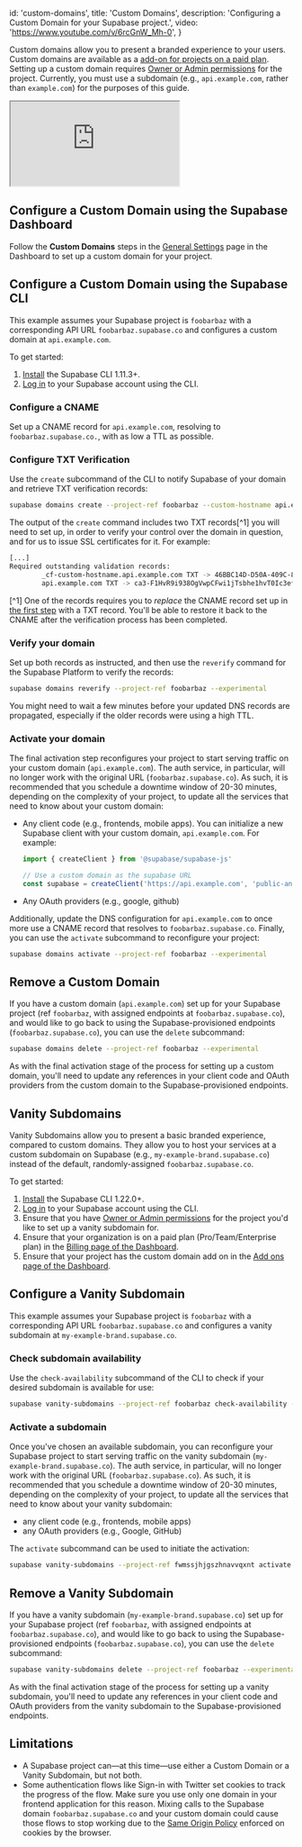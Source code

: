 
  id: 'custom-domains',
  title: 'Custom Domains',
  description: 'Configuring a Custom Domain for your Supabase project.',
  video: 'https://www.youtube.com/v/6rcGnW_Mh-0',
}

Custom domains allow you to present a branded experience to your users. Custom domains are available as a [add-on for projects on a paid plan](https://supabase.com/dashboard/project/_/settings/addons?panel=customDomain). Setting up a custom domain requires [Owner or Admin permissions](/docs/guides/platform/access-control#manage-team-members) for the project. Currently, you must use a subdomain (e.g., `api.example.com`, rather than `example.com`) for the purposes of this guide.

<div className="video-container">
  <iframe
    src="https://www.youtube-nocookie.com/embed/6rcGnW_Mh-0"
    frameBorder="1"
    allow="accelerometer; autoplay; clipboard-write; encrypted-media; gyroscope; picture-in-picture"
    allowFullScreen
  ></iframe>
</div>

## Configure a Custom Domain using the Supabase Dashboard

Follow the **Custom Domains** steps in the [General Settings](https://supabase.com/dashboard/project/_/settings/general) page in the Dashboard to set up a custom domain for your project.

## Configure a Custom Domain using the Supabase CLI

This example assumes your Supabase project is `foobarbaz` with a corresponding API URL `foobarbaz.supabase.co` and configures a custom domain at `api.example.com`.

To get started:

1. [Install](/docs/guides/resources/supabase-cli) the Supabase CLI 1.11.3+.
1. [Log in](/docs/guides/resources/supabase-getting-started/local-development#log-in-to-the-supabase-cli) to your Supabase account using the CLI.

### Configure a CNAME

Set up a CNAME record for `api.example.com`, resolving to `foobarbaz.supabase.co.`, with as low a TTL as possible.

### Configure TXT Verification

Use the `create` subcommand of the CLI to notify Supabase of your domain and retrieve TXT verification records:

```bash
supabase domains create --project-ref foobarbaz --custom-hostname api.example.com --experimental
```

The output of the `create` command includes two TXT records[^1] you will need to set up, in order to verify your control over the domain in question,
and for us to issue SSL certificates for it. For example:

```bash
[...]
Required outstanding validation records:
        _cf-custom-hostname.api.example.com TXT -> 46BBC14D-D50A-409C-8DB5-F862CF5BA660
        api.example.com TXT -> ca3-F1HvR9i938OgVwpCFwi1jTsbhe1hvT0Ic3efPY3Q
```

[^1] One of the records requires you to _replace_ the CNAME record set up in [the first step](#configure-a-cname) with a TXT record. You'll be able to restore it back to the CNAME after the verification process has been completed.

### Verify your domain

Set up both records as instructed, and then use the `reverify` command for the Supabase Platform to verify the records:

```bash
supabase domains reverify --project-ref foobarbaz --experimental
```

You might need to wait a few minutes before your updated DNS records are propagated, especially if the older records were using a high TTL.

### Activate your domain

The final activation step reconfigures your project to start serving traffic on your custom domain (`api.example.com`).
The auth service, in particular, will no longer work with the original URL (`foobarbaz.supabase.co`).
As such, it is recommended that you schedule a downtime window of 20-30 minutes, depending on the complexity of your project, to update all the services that need to know about your custom domain:

- Any client code (e.g., frontends, mobile apps). You can initialize a new Supabase client with your custom domain, `api.example.com`. For example:

  ```js
  import { createClient } from '@supabase/supabase-js'

  // Use a custom domain as the supabase URL
  const supabase = createClient('https://api.example.com', 'public-anon-key')
  ```

- Any OAuth providers (e.g., google, github)

Additionally, update the DNS configuration for `api.example.com` to once more use a CNAME record that resolves to `foobarbaz.supabase.co`.
Finally, you can use the `activate` subcommand to reconfigure your project:

```bash
supabase domains activate --project-ref foobarbaz --experimental
```

## Remove a Custom Domain

If you have a custom domain (`api.example.com`) set up for your Supabase project (ref `foobarbaz`, with assigned endpoints at `foobarbaz.supabase.co`), and would like to go back to using the Supabase-provisioned endpoints (`foobarbaz.supabase.co`), you can use the `delete` subcommand:

```bash
supabase domains delete --project-ref foobarbaz --experimental
```

As with the final activation stage of the process for setting up a custom domain, you'll need to update any references in your client code and OAuth providers from the custom domain to the Supabase-provisioned endpoints.

## Vanity Subdomains

Vanity Subdomains allow you to present a basic branded experience, compared to custom domains. They allow you to host your services at a custom subdomain on Supabase (e.g., `my-example-brand.supabase.co`) instead of the default, randomly-assigned `foobarbaz.supabase.co`.

To get started:

1. [Install](/docs/guides/resources/supabase-cli) the Supabase CLI 1.22.0+.
1. [Log in](/docs/guides/resources/supabase-getting-started/local-development#log-in-to-the-supabase-cli) to your Supabase account using the CLI.
1. Ensure that you have [Owner or Admin permissions](/docs/guides/platform/access-control#manage-team-members) for the project you'd like to set up a vanity subdomain for.
1. Ensure that your organization is on a paid plan (Pro/Team/Enterprise plan) in the [Billing page of the Dashboard](https://supabase.com/dashboard/org/_/billing).
1. Ensure that your project has the custom domain add on in the [Add ons page of the Dashboard](https://supabase.com/dashboard/project/_/settings/addons).

## Configure a Vanity Subdomain

This example assumes your Supabase project is `foobarbaz` with a corresponding API URL `foobarbaz.supabase.co` and configures a vanity subdomain at `my-example-brand.supabase.co`.

### Check subdomain availability

Use the `check-availability` subcommand of the CLI to check if your desired subdomain is available for use:

```bash
supabase vanity-subdomains --project-ref foobarbaz check-availability --desired-subdomain my-example-brand --experimental
```

### Activate a subdomain

Once you've chosen an available subdomain, you can reconfigure your Supabase project to start serving traffic on the vanity subdomain (`my-example-brand.supabase.co`).
The auth service, in particular, will no longer work with the original URL (`foobarbaz.supabase.co`).
As such, it is recommended that you schedule a downtime window of 20-30 minutes, depending on the complexity of your project, to update all the services that need to know about your vanity subdomain:

- any client code (e.g., frontends, mobile apps)
- any OAuth providers (e.g., Google, GitHub)

The `activate` subcommand can be used to initiate the activation:

```bash
supabase vanity-subdomains --project-ref fwmssjhjgszhnavvqxnt activate --desired-subdomain my-example-subdomain --experimental
```

## Remove a Vanity Subdomain

If you have a vanity subdomain (`my-example-brand.supabase.co`) set up for your Supabase project (ref `foobarbaz`, with assigned endpoints at `foobarbaz.supabase.co`), and would like to go back to using the Supabase-provisioned endpoints (`foobarbaz.supabase.co`), you can use the `delete` subcommand:

```bash
supabase vanity-subdomains delete --project-ref foobarbaz --experimental
```

As with the final activation stage of the process for setting up a vanity subdomain, you'll need to update any references in your client code and OAuth providers from the vanity subdomain to the Supabase-provisioned endpoints.

## Limitations

- A Supabase project can—at this time—use either a Custom Domain or a Vanity Subdomain, but not both.
- Some authentication flows like Sign-in with Twitter set cookies to track the progress of the flow. Make sure you use only one domain in your frontend application for this reason. Mixing calls to the Supabase domain `foobarbaz.supabase.co` and your custom domain could cause those flows to stop working due to the [Same Origin Policy](https://developer.mozilla.org/en-US/docs/Web/Security/Same-origin_policy) enforced on cookies by the browser.



